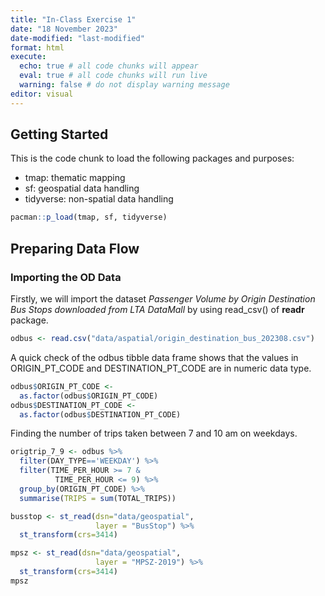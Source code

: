 ```yaml
---
title: "In-Class Exercise 1"
date: "18 November 2023"
date-modified: "last-modified"
format: html
execute: 
  echo: true # all code chunks will appear
  eval: true # all code chunks will run live
  warning: false # do not display warning message
editor: visual
---
```


## Getting Started

This is the code chunk to load the following packages and purposes:

-   tmap: thematic mapping
-   sf: geospatial data handling
-   tidyverse: non-spatial data handling

```r
pacman::p_load(tmap, sf, tidyverse)
```

## Preparing Data Flow

### Importing the OD Data

Firstly, we will import the dataset *Passenger Volume by Origin Destination Bus Stops downloaded from LTA DataMall* by using read_csv() of **readr** package.

```r
odbus <- read.csv("data/aspatial/origin_destination_bus_202308.csv")
```

A quick check of the odbus tibble data frame shows that the values in ORIGIN_PT_CODE and DESTINATION_PT_CODE are in numeric data type.

```r
odbus$ORIGIN_PT_CODE <-
  as.factor(odbus$ORIGIN_PT_CODE) 
odbus$DESTINATION_PT_CODE <-
  as.factor(odbus$DESTINATION_PT_CODE)
```

Finding the number of trips taken between 7 and 10 am on weekdays.

```r
origtrip_7_9 <- odbus %>%
  filter(DAY_TYPE=='WEEKDAY') %>%
  filter(TIME_PER_HOUR >= 7 &
          TIME_PER_HOUR <= 9) %>%
  group_by(ORIGIN_PT_CODE) %>%
  summarise(TRIPS = sum(TOTAL_TRIPS))
```

```r
busstop <- st_read(dsn="data/geospatial",
                   layer = "BusStop") %>%
  st_transform(crs=3414)
```

```r
mpsz <- st_read(dsn="data/geospatial",
                   layer = "MPSZ-2019") %>%
  st_transform(crs=3414)
mpsz
```

